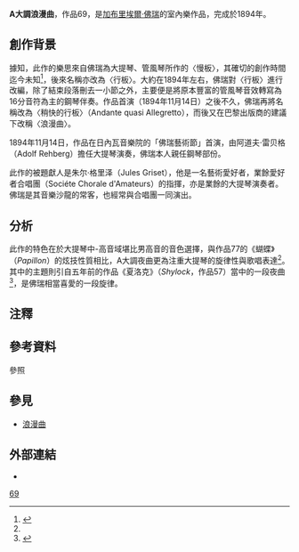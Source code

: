{{NoteTA
|1=zh-hans:福雷; zh-hant:佛瑞;
}}
'''A大調浪漫曲'''，作品69，是[[加布里埃爾·佛瑞|加布里埃爾·佛瑞]]的室內樂作品，完成於1894年。

== 創作背景 ==
據知，此作的樂思來自佛瑞為大提琴、管風琴所作的〈慢板〉，其確切的創作時間迄今未知<ref name=Monnier>{{Cite web|title=Gabriel Fauré: Romance A major op. 69 for Violoncello and Piano. Preface.|url=https://www.henle.de/media/foreword/1088.pdf|accessdate=2020-09-28|author=Jean-Christophe Monnier|format=PDF|publisher=[[G·亨乐出版社|G. Henle Verlag]]}}</ref>，後來名稱亦改為〈行板〉。大約在1894年左右，佛瑞對〈行板〉進行改編，除了結束段落刪去一小節之外，主要便是將原本豐富的管風琴音效轉寫為16分音符為主的鋼琴伴奏。作品首演（1894年11月14日）之後不久，佛瑞再將名稱改為〈稍快的行板〉（Andante quasi Allegretto），而後又在巴黎出版商{{Le|朱利安·阿梅勒|Julian Hamelle}}的建議下改稱〈浪漫曲〉{{efn|1895年的作品初版標題是「浪漫曲，作品63」，據了解應該是佛瑞本人的筆誤，將作品63的第6號夜曲與此作混淆了<ref name=Monnier/>。}}。

1894年11月14日，作品在日內瓦音樂院的「佛瑞藝術節」首演，由阿道夫·雷贝格（Adolf Rehberg）擔任大提琴演奏，佛瑞本人親任鋼琴部份{{efn|當天的曲目還包括佛瑞作品16的搖籃曲，以及作品24的悲歌，皆是大提琴與鋼琴的曲目，演出大受好評<ref>''Journal de Genève''. 1894-11-16. p. 2.</ref>。}}。

此作的被題獻人是朱尔·格里泽（Jules Griset），他是一名藝術愛好者，業餘愛好者合唱團（Sociéte Chorale d'Amateurs）的指揮，亦是業餘的大提琴演奏者。佛瑞是其音樂沙龍的常客，也經常與合唱團一同演出。

== 分析 ==
此作的特色在於大提琴中-高音域堪比男高音的音色選擇，與作品77的《蝴蝶》（''Papillon''）的炫技性質相比，A大調夜曲更為注重大提琴的旋律性與歌唱表達<ref name=Monnier/>。其中的主題則引自五年前的作品《夏洛克》（''Shylock''，作品57）當中的一段夜曲<ref>{{Cite web|title=Romance, Op 69 (CD notes)|url=https://www.hyperion-records.co.uk/dw.asp?dc=W9543_GBAJY8823505|accessdate=2020-09-28|author=Roger Nichols|language=en}}</ref>，是佛瑞相當喜愛的一段旋律{{efn|此一主題也將繼續在作品89的鋼琴五重奏中被使用。}}。

== 注釋 ==
{{notelist}}

== 參考資料 ==
;參照
{{reflist}}

== 參見 ==
{{portal|古典音樂}}
* [[浪漫曲|浪漫曲]]

== 外部連結 ==
* {{IMSLP|work=Romance, Op.69 (Fauré, Gabriel)|cname=佛瑞A大調浪漫曲}}

[[cat:加布里埃爾·佛瑞作品|69]]